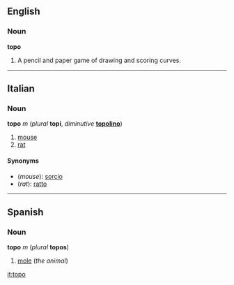 ==English==
===Noun===
'''topo'''

#A pencil and paper game of drawing and scoring curves.

----
==Italian==
===Noun===
'''topo''' ''m'' (''plural'' '''topi''', ''diminutive'' '''[[topolino]]''')

<!--Keep these translations separate, as "mouse" and "rat" are not synonyms in English-->
#[[mouse]]
#[[rat]]

====Synonyms====
*(''mouse''): [[sorcio]]
*(''rat''): [[ratto]]

----
==Spanish==
===Noun===
'''topo''' ''m'' (''plural'' '''topos''')

#[[mole]] (''the animal'')

[[it:topo]]